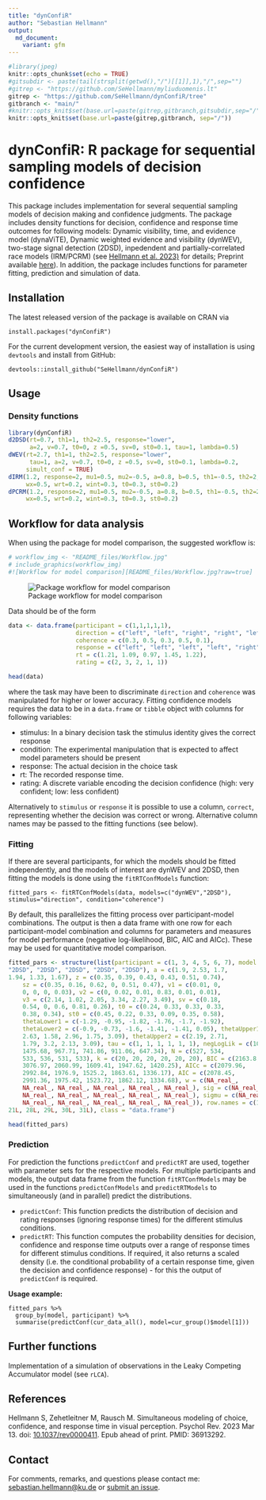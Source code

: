 ```yaml
---
title: "dynConfiR"
author: "Sebastian Hellmann"
output:
  md_document:
    variant: gfm
---
```


```r
#library(jpeg)
knitr::opts_chunk$set(echo = TRUE)
#gitsubdir <- paste(tail(strsplit(getwd(),"/")[[1]],1),"/",sep="")
#gitrep <- "https://github.com/SeHellmann/myliuduomenis.lt"
gitrep <- "https://github.com/SeHellmann/dynConfiR/tree"
gitbranch <- "main/"
#knitr::opts_knit$set(base.url=paste(gitrep,gitbranch,gitsubdir,sep="/"))
knitr::opts_knit$set(base.url=paste(gitrep,gitbranch, sep="/"))
```

# dynConfiR: R package for sequential sampling models of decision confidence

This package includes implementation for several sequential sampling models of decision making and confidence judgments. The package includes density functions for decision, confidence and response time outcomes for following models: 
Dynamic visibility, time, and evidence model (dynaViTE), Dynamic weighted evidence and visibility (dynWEV), two-stage signal detection (2DSD), inpedendent and partially-correlated race models (IRM/PCRM) (see [Hellmann et al. 2023)](https://doi.org/10.1037/rev0000411) for details; Preprint available [here](https://osf.io/9jfqr)). In addition, the package includes functions for parameter fitting, prediction and simulation of data.

## Installation

The latest released version of the package is available on CRAN via

  `install.packages("dynConfiR")`

For the current development version, the easiest way of installation is 
using `devtools` and install from GitHub:

    devtools::install_github("SeHellmann/dynConfiR")

## Usage

### Density functions

```r
library(dynConfiR)
d2DSD(rt=0.7, th1=1, th2=2.5, response="lower", 
      a=2, v=0.7, t0=0, z =0.5, sv=0, st0=0.1, tau=1, lambda=0.5)
dWEV(rt=2.7, th1=1, th2=2.5, response="lower", 
      tau=1, a=2, v=0.7, t0=0, z =0.5, sv=0, st0=0.1, lambda=0.2,
     simult_conf = TRUE)
dIRM(1.2, response=2, mu1=0.5, mu2=-0.5, a=0.8, b=0.5, th1=-0.5, th2=2, 
     wx=0.5, wrt=0.2, wint=0.3, t0=0.3, st0=0.2)
dPCRM(1.2, response=2, mu1=0.5, mu2=-0.5, a=0.8, b=0.5, th1=-0.5, th2=2, 
     wx=0.5, wrt=0.2, wint=0.3, t0=0.3, st0=0.2)

```

## Workflow for data analysis

When using the package for model comparison, the suggested workflow is:

```r
# workflow_img <- "README_files/Workflow.jpg"
# include_graphics(workflow_img)
#![Workflow for model comparison][README_files/Workflow.jpg?raw=true]
```

![Package workflow for model comparison](README_files/Workflow.jpg)

Data should be of the form

```r
data <- data.frame(participant = c(1,1,1,1,1),
                   direction = c("left", "left", "right", "right", "left"),
                   coherence = c(0.3, 0.5, 0.3, 0.5, 0.1),
                   response = c("left", "left", "left", "left", "right"),
                   rt = c(1.21, 1.09, 0.97, 1.45, 1.22),
                   rating = c(2, 3, 2, 1, 1))
```

```r
head(data)
```

where the task may have been to discriminate `direction` and `coherence` was manipulated for higher or lower accuracy. Fitting confidence models requires the data to be in a `data.frame` or `tibble` object with columns for following variables:

-   stimulus: In a binary decision task the stimulus identity gives the correct response
-   condition: The experimental manipulation that is expected to affect model parameters should be present
-   response: The actual decision in the choice task
-   rt: The recorded response time.
-   rating: A discrete variable encoding the decision confidence (high: very confident; low: less confident)

Alternatively to `stimulus` or `response` it is possible to use a column, `correct`, representing whether the decision was correct or wrong. Alternative column names may be passed to the fitting functions (see below).

### Fitting

If there are several participants, for which the models should be fitted independently, and the models of interest are dynWEV and 2DSD, then fitting the models is done using the `fitRTConfModels` function:

    fitted_pars <- fitRTConfModels(data, models=c("dynWEV","2DSD"), stimulus="direction", condition="coherence")

By default, this parallelizes the fitting process over participant-model combinations. The output is then a data frame with one row for each participant-model combination and columns for parameters and measures for model performance (negative log-likelihood, BIC, AIC and AICc). These may be used for quantitative model comparison.

```r
fitted_pars <- structure(list(participant = c(1, 3, 4, 5, 6, 7), model = c("2DSD", 
"2DSD", "2DSD", "2DSD", "2DSD", "2DSD"), a = c(1.9, 2.53, 1.7, 
1.94, 1.33, 1.67), z = c(0.35, 0.39, 0.43, 0.43, 0.51, 0.74), 
    sz = c(0.35, 0.16, 0.62, 0, 0.51, 0.47), v1 = c(0.01, 0, 
    0, 0, 0, 0.03), v2 = c(0, 0.02, 0.01, 0.83, 0.01, 0.01), 
    v3 = c(2.14, 1.02, 2.05, 3.34, 2.27, 3.49), sv = c(0.18, 
    0.54, 0, 0.6, 0.81, 0.26), t0 = c(0.24, 0.33, 0.33, 0.33, 
    0.38, 0.34), st0 = c(0.45, 0.22, 0.33, 0.09, 0.35, 0.58), 
    thetaLower1 = c(-1.29, -0.95, -1.82, -1.76, -1.7, -1.92), 
    thetaLower2 = c(-0.9, -0.73, -1.6, -1.41, -1.41, 0.05), thetaUpper1 = c(2.15, 
    2.63, 1.58, 2.96, 1.75, 3.09), thetaUpper2 = c(2.19, 2.71, 
    1.79, 3.2, 2.13, 3.09), tau = c(1, 1, 1, 1, 1, 1), negLogLik = c(1019.23, 
    1475.68, 967.71, 741.86, 911.06, 647.34), N = c(527, 534, 
    533, 536, 531, 533), k = c(20, 20, 20, 20, 20, 20), BIC = c(2163.8, 
    3076.97, 2060.99, 1609.41, 1947.62, 1420.25), AICc = c(2079.96, 
    2992.84, 1976.9, 1525.2, 1863.61, 1336.17), AIC = c(2078.45, 
    2991.36, 1975.42, 1523.72, 1862.12, 1334.68), w = c(NA_real_, 
    NA_real_, NA_real_, NA_real_, NA_real_, NA_real_), sig = c(NA_real_, 
    NA_real_, NA_real_, NA_real_, NA_real_, NA_real_), sigmu = c(NA_real_, 
    NA_real_, NA_real_, NA_real_, NA_real_, NA_real_)), row.names = c(1L, 
21L, 28L, 29L, 30L, 31L), class = "data.frame")
```

```r
head(fitted_pars)
```

### Prediction

For prediction the functions `predictConf` and `predictRT` are used, together with parameter sets for the respective models. For multiple participants and models, the output data frame from the function `fitRTConfModels` may be used in the functions `predictConfModels` and `predictRTModels` to simultaneously (and in parallel) predict the distributions.

-   `predictConf`: This function predicts the distribution of decision and rating responses (ignoring response times) for the different stimulus conditions.
-   `predictRT`: This function computes the probability densities for decision, confidence and response time outputs over a range of response times for different stimulus conditions. If required, it also returns a scaled density (i.e. the conditional probability of a certain response time, given the decision and confidence response) - for this the output of `predictConf` is required.

**Usage example:**

    fitted_pars %>% 
      group_by(model, participant) %>% 
      summarise(predictConf(cur_data_all(), model=cur_group()$model[1]))

## Further functions

Implementation of a simulation of observations in the Leaky Competing Accumulator model (see `rLCA`).

## References

Hellmann S, Zehetleitner M, Rausch M. Simultaneous modeling of choice, confidence, and response time in visual perception. Psychol Rev. 2023 Mar 13. doi: [10.1037/rev0000411](https://doi.org/10.1037/rev0000411). Epub ahead of print. PMID: 36913292.

## Contact

For comments, remarks, and questions please contact me: [sebastian.hellmann\@ku.de](mailto:sebastian.hellmann@ku.de) or [submit an issue](https://github.com/SeHellmann/dynConfiR/issues).
